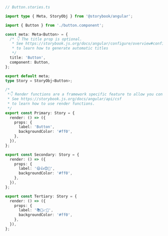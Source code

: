 ```ts
// Button.stories.ts

import type { Meta, StoryObj } from '@storybook/angular';

import { Button } from './button.component';

const meta: Meta<Button> = {
  /* 👇 The title prop is optional.
   * See https://storybook.js.org/docs/angular/configure/overview#configure-story-loading
   * to learn how to generate automatic titles
   */
  title: 'Button',
  component: Button,
};

export default meta;
type Story = StoryObj<Button>;

/*
 *👇 Render functions are a framework specific feature to allow you control on how the component renders.
 * See https://storybook.js.org/docs/angular/api/csf
 * to learn how to use render functions.
 */
export const Primary: Story = {
  render: () => ({
    props: {
      label: 'Button',
      backgroundColor: '#ff0',
    },
  }),
};

export const Secondary: Story = {
  render: () => ({
    props: {
      label: '😄👍😍💯',
      backgroundColor: '#ff0',
    },
  }),
};

export const Tertiary: Story = {
  render: () => ({
    props: {
      label: '📚📕📈🤓',
      backgroundColor: '#ff0',
    },
  }),
};
```
